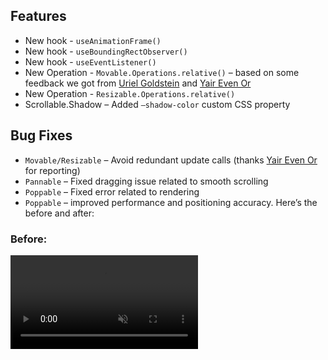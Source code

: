 
## Features

* New hook - `useAnimationFrame()`
* New hook - `useBoundingRectObserver()`
* New hook - `useEventListener()`
* New Operation - `Movable.Operations.relative()` – based on some feedback we got from [Uriel Goldstein](https://github.com/urielgold) and [Yair Even Or](https://github.com/yairEO)
* New Operation - `Resizable.Operations.relative()`
* Scrollable.Shadow – Added `–shadow-color` custom CSS property

## Bug Fixes

- `Movable/Resizable` – Avoid redundant update calls (thanks [Yair Even Or](https://github.com/yairEO) for reporting)
- `Pannable` – Fixed dragging issue related to smooth scrolling
- `Poppable` – Fixed error related to rendering
- `Poppable` – improved performance and positioning accuracy. Here’s the before and after:

### Before:

<video src={vid1} autoPlay loop playsInline muted width={400}/>

### After:

<video src={vid2} autoPlay loop playsInline muted width={400}/>

## Documentation

- [El Houcine Azayou](https://github.com/elhoucine) add a documentation page for `useDimensions()`
- [Gaea Ehrlich](https://github.com/gaeaehrlich) Upgraded site to `React 17` and fixed a bug in `Scrollable` that prevented us from upgrading
- [Dolev Binness](https://github.com/dolevb13)  Converted all site’s scrollbars to our` <Scrollable/>`
- [Yoav Kadosh](https://github.com/ykadosh) Added support for full SSR, using `webpack-dev-server` under the hood
